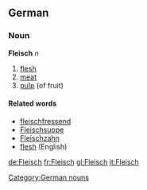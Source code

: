 ==German==
===Noun===
'''Fleisch''' ''n''
# [[flesh]]
# [[meat]]
# [[pulp]] (of fruit)

====Related words====
* [[fleischfressend]]
* [[Fleischsuppe]]
* [[Fleischzahn]]
* [[flesh]] (English)
[[Category:German nouns]]

[[de:Fleisch]]
[[fr:Fleisch]]
[[gl:Fleisch]]
[[it:Fleisch]]